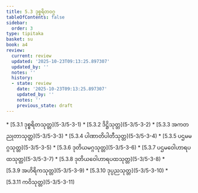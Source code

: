 ```yaml
---
title: 5.3 ဒုစ္စရိတဝဂ္ဂ
tableOfContents: false
sidebar:
  order: 3
type: tipitaka
basket: su
book: a4
review:
  current: review
  updated: '2025-10-23T09:13:25.897307'
  updated_by: ''
  notes: ''
  history:
  - state: review
    date: '2025-10-23T09:13:25.897307'
    updated_by: ''
    notes: ''
    previous_state: draft
---
```



<ReviewStatus review={frontmatter.review} showDetails={true} />

<HypothesisAnnotation frontmatter={frontmatter} />

<DynamicBreadcrumb />



<TableOfContents book="a4" section="5.3">
* [5.3.1 ဒုစ္စရိတသုတ္တ](5-3/5-3-1)
* [5.3.2 ဒိဋ္ဌိသုတ္တ](5-3/5-3-2)
* [5.3.3 အကတညုတာသုတ္တ](5-3/5-3-3)
* [5.3.4 ပါဏာတိပါတီသုတ္တ](5-3/5-3-4)
* [5.3.5 ပဌမမဂ္ဂသုတ္တ](5-3/5-3-5)
* [5.3.6 ဒုတိယမဂ္ဂသုတ္တ](5-3/5-3-6)
* [5.3.7 ပဌမဝေါဟာရပထသုတ္တ](5-3/5-3-7)
* [5.3.8 ဒုတိယဝေါဟာရပထသုတ္တ](5-3/5-3-8)
* [5.3.9 အဟိရိကသုတ္တ](5-3/5-3-9)
* [5.3.10 ဒုပ္ပညသုတ္တ](5-3/5-3-10)
* [5.3.11 ကဝိသုတ္တ](5-3/5-3-11)
</TableOfContents>